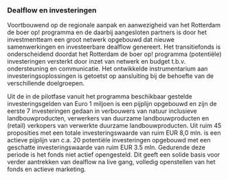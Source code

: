 ---
---

### Dealflow en investeringen

Voortbouwend op de regionale aanpak en aanwezigheid van het Rotterdam de boer op! programma en de daarbij aangesloten partners is door het investmentteam een groot netwerk opgebouwd dat nieuwe samenwerkingen en investeerbare dealflow genereert. Het transitiefonds is onderscheidend doordat het Rotterdam de boer op! programma (potentiële) investeringen versterkt door inzet van netwerk en budget t.b.v. ondersteuning en communicatie. Het ontwikkelde instrumentarium aan investeringsoplossingen is getoetst op aansluiting bij de behoefte van de verschillende doelgroepen.

Uit de in de pilotfase vanuit het programma beschikbaar gestelde investeringsgelden van Euro 1 miljoen is een pijplijn opgebouwd en zijn de eerste 7 investeringen gedaan in verbouwers van natuur inclusieve landbouwproducten, verwerkers van duurzame landbouwproducten en (retail) verkopers van verwerkte duurzame landbouwproducten. Uit ruim 45 proposities met een totale investeringswaarde van ruim EUR 8,0 mln. is een actieve pijplijn van c.a. 20  potentiële investeringen opgebouwd met een geschatte investeringswaarde van ruim EUR 3.5 mln.  Gedurende deze periode is het fonds niet actief opengesteld. Dit geeft een solide basis voor verder aantrekken van dealflow na live gang, volledig openstellen van het fonds en actieve marketing.
